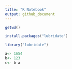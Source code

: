 ```yaml
---
title: "R Notebook"
output: github_document
---
```


```r
getwd()
```
```r
install.packages("lubridate")
```


```r
library("lubridate")
```

```r
a<- 1654
b<- 123
c<- b-a
```


